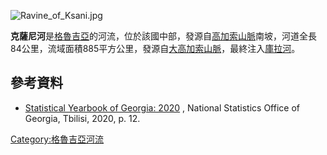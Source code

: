 [[Image:Ravine_of_Ksani.jpg|right]]
{{coord|41.8546|N|44.5626|E|display=title}}

'''克薩尼河'''是[[格魯吉亞|格魯吉亞]]的河流，位於該國中部，發源自[[高加索山脈|高加索山脈]]南坡，河道全長84公里，流域面積885平方公里，發源自[[大高加索山脈|大高加索山脈]]，最終注入[[庫拉河|庫拉河]]。

==參考資料==
* [https://www.geostat.ge/media/35685/Yearbook_2020.pdf Statistical Yearbook of Georgia: 2020] {{Wayback|url=https://www.geostat.ge/media/35685/Yearbook_2020.pdf |date=20210413094204 }}, National Statistics Office of Georgia, Tbilisi, 2020, p. 12.

{{Georgia-geo-stub}}
[[Category:格魯吉亞河流|Category:格魯吉亞河流]]